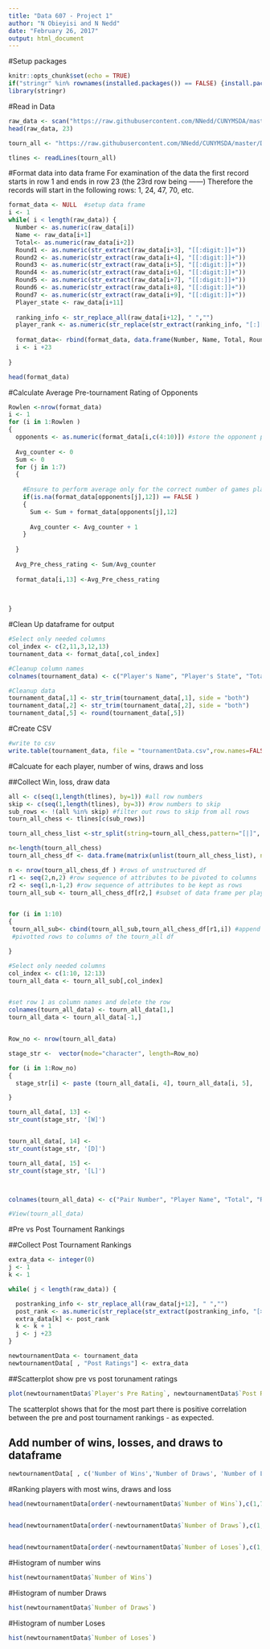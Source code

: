 ```yaml
---
title: "Data 607 - Project 1"
author: "N Obieyisi and N Nedd"
date: "February 26, 2017"
output: html_document
---
```


#Setup packages
```r
knitr::opts_chunk$set(echo = TRUE)
if("stringr" %in% rownames(installed.packages()) == FALSE) {install.packages("stringr")}
library(stringr)

```

#Read in Data

```r
raw_data <- scan("https://raw.githubusercontent.com/NNedd/CUNYMSDA/master/Data607/Project1/tournamentinfo.txt", what = "character", skip = 4,sep = "|")
head(raw_data, 23)

tourn_all <- "https://raw.githubusercontent.com/NNedd/CUNYMSDA/master/Data607/Project1/tournamentinfo.txt"

tlines <- readLines(tourn_all)
```

#Format data into data frame
For examination of the data the first record starts in row 1 and ends in row 23 (the 23rd row being ------)
Therefore the records will start in the following rows: 1, 24, 47, 70, etc. 


```r
format_data <- NULL  #setup data frame
i <- 1
while( i < length(raw_data)) {
  Number <- as.numeric(raw_data[i])  
  Name <- raw_data[i+1]
  Total<- as.numeric(raw_data[i+2])
  Round1 <- as.numeric(str_extract(raw_data[i+3], "[[:digit:]]+"))
  Round2 <- as.numeric(str_extract(raw_data[i+4], "[[:digit:]]+"))
  Round3 <- as.numeric(str_extract(raw_data[i+5], "[[:digit:]]+"))
  Round4 <- as.numeric(str_extract(raw_data[i+6], "[[:digit:]]+"))
  Round5 <- as.numeric(str_extract(raw_data[i+7], "[[:digit:]]+"))
  Round6 <- as.numeric(str_extract(raw_data[i+8], "[[:digit:]]+"))
  Round7 <- as.numeric(str_extract(raw_data[i+9], "[[:digit:]]+"))
  Player_state <- raw_data[i+11]
  
  ranking_info <- str_replace_all(raw_data[i+12], " ","")
  player_rank <- as.numeric(str_replace(str_extract(ranking_info, "[:][[:digit:]]{3,4}"), ":", ""))
  
  format_data<- rbind(format_data, data.frame(Number, Name, Total, Round1, Round2, Round3, Round4, Round5, Round6, Round7, Player_state, player_rank))
  i <- i +23
  
}

head(format_data)
```


#Calculate Average Pre-tournament Rating of Opponents
```r
Rowlen <-nrow(format_data)
i <- 1
for (i in 1:Rowlen )
{
  opponents <- as.numeric(format_data[i,c(4:10)]) #store the opponent playerIds 
  
  Avg_counter <- 0
  Sum <- 0
  for (j in 1:7)
  {
    
    #Ensure to perform average only for the correct number of games played
    if(is.na(format_data[opponents[j],12]) == FALSE ) 
    {
      Sum <- Sum + format_data[opponents[j],12] 
      
      Avg_counter <- Avg_counter + 1
    }
    
  }
  
  Avg_Pre_chess_rating <- Sum/Avg_counter
  
  format_data[i,13] <-Avg_Pre_chess_rating
  

  
}
```

#Clean Up dataframe for output

```r
#Select only needed columns
col_index <- c(2,11,3,12,13)
tournament_data <- format_data[,col_index]

#Cleanup column names
colnames(tournament_data) <- c("Player's Name", "Player's State", "Total Number of Points", "Player's Pre Rating", "Average Pre Chess Rating of Opponents")

#Cleanup data
tournament_data[,1] <- str_trim(tournament_data[,1], side = "both")
tournament_data[,2] <- str_trim(tournament_data[,2], side = "both")
tournament_data[,5] <- round(tournament_data[,5])


```

#Create CSV

```r
#write to csv
write.table(tournament_data, file = "tournamentData.csv",row.names=FALSE, na="",col.names=TRUE, sep=",")

```

#Calcuate for each player, number of wins, draws and loss

##Collect Win, loss, draw data
```r



all <- c(seq(1,length(tlines), by=1)) #all row numbers
skip <- c(seq(1,length(tlines), by=3)) #row numbers to skip
sub_rows <- !(all %in% skip) #filter out rows to skip from all rows
tourn_all_chess <- tlines[c(sub_rows)]

tourn_all_chess_list <-str_split(string=tourn_all_chess,pattern="[|]", n = Inf, simplify = FALSE)

n<-length(tourn_all_chess)
tourn_all_chess_df <- data.frame(matrix(unlist(tourn_all_chess_list), nrow=n, byrow=T),stringsAsFactors=FALSE)

n <- nrow(tourn_all_chess_df ) #rows of unstructured df
r1 <- seq(2,n,2) #row sequence of attributes to be pivoted to columns
r2 <- seq(1,n-1,2) #row sequence of attributes to be kept as rows
tourn_all_sub <- tourn_all_chess_df[r2,] #subset of data frame per player name


for (i in 1:10)
{
 tourn_all_sub<- cbind(tourn_all_sub,tourn_all_chess_df[r1,i]) #append 
 #pivotted rows to columns of the tourn_all df

}

#Select only needed columns
col_index <- c(1:10, 12:13)
tourn_all_data <- tourn_all_sub[,col_index]


#set row 1 as column names and delete the row
colnames(tourn_all_data) <- tourn_all_data[1,]
tourn_all_data <- tourn_all_data[-1,]


Row_no <- nrow(tourn_all_data)

stage_str <-  vector(mode="character", length=Row_no)

for (i in 1:Row_no)
{
  stage_str[i] <- paste (tourn_all_data[i, 4], tourn_all_data[i, 5],   tourn_all_data[i, 6],tourn_all_data[i, 7],tourn_all_data[i, 8],tourn_all_data[i, 9],tourn_all_data[i, 10],sep = " ", collapse = NULL)

}

tourn_all_data[, 13] <-
str_count(stage_str, '[W]')


tourn_all_data[, 14] <-
str_count(stage_str, '[D]')

tourn_all_data[, 15] <-
str_count(stage_str, '[L]')



colnames(tourn_all_data) <- c("Pair Number", "Player Name", "Total", "Round 1", "Round 2", "Round 3", "Round 4", "Round 5", "Round 6", "Round 7", "Player State", "Player Pre-Ranking","Number of Wins", "Number of Draws","Number of Loses")

#View(tourn_all_data)
```



#Pre vs Post Tournament Rankings

##Collect Post Tournament Rankings
```r
extra_data <- integer(0)
j <- 1
k <- 1

while( j < length(raw_data)) {

  postranking_info <- str_replace_all(raw_data[j+12], " ","")
  post_rank <- as.numeric(str_replace(str_extract(postranking_info, "[>][[:digit:]]{3,4}"), ">", ""))
  extra_data[k] <- post_rank
  k <- k + 1
  j <- j +23
} 

newtournamentData <- tournament_data
newtournamentData[ , "Post Ratings"] <- extra_data

```



##Scatterplot show pre vs post torunament ratings

```r
plot(newtournamentData$`Player's Pre Rating`, newtournamentData$`Post Ratings`)
```


The scatterplot shows that for the most part there is positive correlation between the pre and post tournament rankings - as expected.



## Add number of wins, losses, and draws to dataframe

```r
newtournamentData[ , c('Number of Wins','Number of Draws', 'Number of Loses')] <- tourn_all_data[,c('Number of Wins','Number of Draws', 'Number of Loses')]

```


#Ranking players with most wins, draws and loss 

```r


head(newtournamentData[order(-newtournamentData$`Number of Wins`),c(1,7)])


head(newtournamentData[order(-newtournamentData$`Number of Draws`),c(1,8)])


head(newtournamentData[order(-newtournamentData$`Number of Loses`),c(1,9)])
```
#Histogram of number wins 


```r
hist(newtournamentData$`Number of Wins`)
```
#Histogram of number Draws
```r
hist(newtournamentData$`Number of Draws`)
```
#Histogram of number Loses
```r
hist(newtournamentData$`Number of Loses`)
```